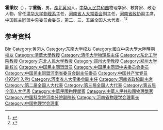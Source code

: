 '''霍秉权'''（{{bd|1903年|2月27日|1988年|}}），字'''重衡'''，男，[[湖北|湖北]][[黄冈|黄冈]]人，[[中华人民共和国|中华人民共和国]]物理学家、教育家、政治人物，曾任[[清华大学物理系|清华大学物理系]]主任，[[河南省人大常委会|河南省人大常委会]]副主任，[[河南省政协|河南省政协]]副主席，[[中国民主同盟中央委员会|中国民主同盟中央委员会]]委员，第二、三、五届全国人大代表。<ref>{{Cite book|title=中国科学技术专家传略 • 理学编 物理学卷 一|author=沈克琦主编|publisher=河北教育出版社|year=1996|isbn=|location=石家庄|pages=528}}</ref><ref>{{Cite web|title=霍秉权(1903-1988)：国立中央大学物理系1929年毕业校友|url=https://seuaa.seu.edu.cn/2008/0115/c1671a25722/pagem.htm|accessdate=2020-07-24|work=东南大学校友总会|archive-date=2020-07-24|archive-url=https://web.archive.org/web/20200724031844/https://seuaa.seu.edu.cn/2008/0115/c1671a25722/pagem.htm|dead-url=no}}</ref>

== 参考资料 ==
{{reflist}}

{{中国人物小作品}}
{{中国物理学会第一届理事会}}

{{Authority control}}
{{DEFAULTSORT:Huo霍}}
[[Category:霍姓|Bin]]
[[Category:黄冈人|Category:黄冈人]]
[[Category:东南大学校友|Category:东南大学校友]]
[[Category:國立中央大學大陸時期校友|Category:國立中央大學大陸時期校友]]
[[Category:清華大學教授|Category:清華大學教授]]
[[Category:清华大学物理系主任|Category:清华大学物理系主任]]
[[Category:东北工学院教授|Category:东北工学院教授]]
[[Category:东北人民大学教授|Category:东北人民大学教授]]
[[Category:郑州大学教授|Category:郑州大学教授]]
[[Category:郑州大学副校长|Category:郑州大学副校长]]
[[Category:中国民主同盟盟员|Category:中国民主同盟盟员]]
[[Category:中国民主同盟中央委员会委员|Category:中国民主同盟中央委员会委员]]
[[Category:中国民主同盟河南省委员会副主任委员|Category:中国民主同盟河南省委员会副主任委员]]
[[Category:中国共产党党员_(1979年入党)|Category:中国共产党党员 (1979年入党)]]
[[Category:河南省人大常委会副主任|Category:河南省人大常委会副主任]]
[[Category:河南省政協副主席|Category:河南省政協副主席]]
[[Category:第二届全国人大代表|Category:第二届全国人大代表]]
[[Category:第三届全国人大代表|Category:第三届全国人大代表]]
[[Category:第五届全国人大代表|Category:第五届全国人大代表]]
[[Category:中華民國物理學家|Category:中華民國物理學家]]
[[Category:中華人民共和國物理學家|Category:中華人民共和國物理學家]]
[[Category:中国科学院河南分院副院长|Category:中国科学院河南分院副院长]]
[[Category:河南省物理学会理事长|Category:河南省物理学会理事长]]
[[Category:中国物理学会理事|Category:中国物理学会理事]]